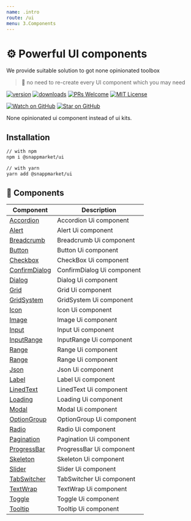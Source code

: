 ```yaml
---
name: .intro
route: /ui
menu: 3.Components
---
```


# ⚙ Powerful UI components
We provide suitable solution to got none opinionated toolbox

> 🎈 no need to re-create every UI component which you may need


[![version](https://img.shields.io/npm/v/@snappmarket/ui.svg?style=flat-square)](https://www.npmjs.com/package/@snappmarket/ui)
[![downloads](https://img.shields.io/npm/dm/@snappmarket/ui.svg?style=flat-square)](http://www.npmtrends.com/@snappmarket/ui)
[![PRs Welcome](https://img.shields.io/badge/PRs-welcome-brightgreen.svg?style=flat-square)](http://makeapullrequest.com)
[![MIT License](https://img.shields.io/npm/l/@snappmarket/ui.svg?style=flat-square)](https://github.com/snappmarket/frontend-toolbox/tree/master/packages/useDidUpdateEffect/blob/master/LICENSE.md)

[![Watch on GitHub](https://img.shields.io/github/watchers/snappmarket/frontend-toolbox.svg?style=social)](https://github.com/snappmarket/frontend-toolbox/watchers)
[![Star on GitHub](https://img.shields.io/github/stars/snappmarket/frontend-toolbox.svg?style=social)](https://github.com/snappmarket/frontend-toolbox/stargazers)

None opinionated ui component instead of ui kits.



## Installation
```bash
// with npm
npm i @snappmarket/ui

// with yarn
yarn add @snappmarket/ui
```

## 💈 Components

| Component                                   |  Description                  |
| ------------------------------------------- | ------------------------------|
| [Accordion](/ui/Accordion)                  | Accordion Ui component        |
| [Alert](/ui/Alert)                          | Alert Ui component            |
| [Breadcrumb](/ui/Breadcrumb)                | Breadcrumb Ui component       |
| [Button](/ui/Button)                        | Button Ui component           |
| [Checkbox](/ui/CheckBox)                    | CheckBox Ui component         |
| [ConfirmDialog](/ui/ConfirmDialog)          | ConfirmDialog Ui component    |
| [Dialog](/ui/Dialog)                        | Dialog Ui component           |
| [Grid](/ui/Grid)                            | Grid Ui component             |
| [GridSystem](/ui/GridSystem)                | GridSystem Ui component       |
| [Icon](/ui/Icon)                            | Icon Ui component             |
| [Image](/ui/Image)                          | Image Ui component            |
| [Input](/ui/Input)                          | Input Ui component            |
| [InputRange](/ui/InputRange)                | InputRange Ui component       |
| [Range](/ui/Range)                          | Range Ui component            |
| [Range](/ui/Range)                          | Range Ui component            |
| [Json](/ui/Json)                            | Json Ui component             |
| [Label](/ui/Label)                          | Label Ui component            |
| [LinedText](/ui/LinedText)                  | LinedText Ui component        |
| [Loading](/ui/Loading)                      | Loading Ui component          |
| [Modal](/ui/Modal)                          | Modal Ui component            |
| [OptionGroup](/ui/OptionGroup)              | OptionGroup Ui component      |
| [Radio](/ui/Radio)                          | Radio Ui component            |
| [Pagination](/ui/Pagination)                | Pagination Ui component       |
| [ProgressBar](/ui/ProgressBar)              | ProgressBar Ui component      |
| [Skeleton](/ui/Skeleton)                    | Skeleton Ui component         |
| [Slider](/ui/Slider)                        | Slider Ui component           |
| [TabSwitcher](/ui/TabSwitcher)              | TabSwitcher Ui component      |
| [TextWrap](/ui/TextWrap)                    | TextWrap Ui component         |
| [Toggle](/ui/Toggle)                        | Toggle Ui component           |
| [Tooltip](/ui/Tooltip)                      | Tooltip Ui component          |
